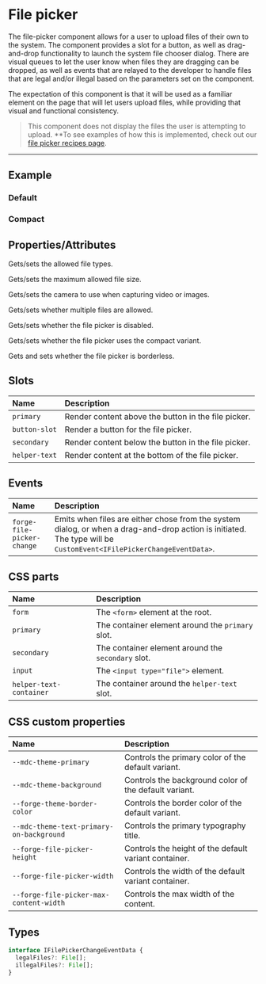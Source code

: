 
<PageSection>

# File picker

The file-picker component allows for a user to upload files of their own to the system. The component provides a slot for a button, as
well as drag-and-drop functionality to launch the system file chooser dialog. There are visual queues to let the user know
when files they are dragging can be dropped, as well as events that are relayed to the developer to handle files that are
legal and/or illegal based on the parameters set on the component.

The expectation of this component is that it will be used as a familiar element on the page that will let users upload
files, while providing that visual and functional consistency.

> This component does not display the files the user is attempting to upload. **To see examples of how this is implemented,
> check out our [file picker recipes page](https://forge.tylertech.com/recipes/file-picker).

</PageSection>

---

<PageSection>

## Example

### Default

<LiveDemo codeHtml={FilePickerDefaultCodeHtml()} codeTs={FilePickerDefaultCodeTs()}>
  <FilePickerDemo hasHelperText />
</LiveDemo>

### Compact

<LiveDemo codeHtml={FilePickerCompactCodeHtml()} codeTs={FilePickerCompactCodeTs()}>
  <FilePickerDemo compact borderless />
</LiveDemo>

</PageSection>

<PageSection>

## Properties/Attributes

<PropertyDef name="accept" type="string | null" defaultValue="null">

Gets/sets the allowed file types.

</PropertyDef>

<PropertyDef name="maxSize" type="string | null" defaultValue="null">

Gets/sets the maximum allowed file size.

</PropertyDef>

<PropertyDef name="capture" type="string | null" defaultValue="null">

Gets/sets the camera to use when capturing video or images.

</PropertyDef>

<PropertyDef name="multiple" type="boolean" defaultValue="false">

Gets/sets whether multiple files are allowed.

</PropertyDef>

<PropertyDef name="disabled" type="boolean" defaultValue="false">

Gets/sets whether the file picker is disabled.

</PropertyDef>

<PropertyDef name="compact" type="boolean" defaultValue="false">

Gets/sets whether the file picker uses the compact variant.

</PropertyDef>

<PropertyDef name="borderless" type="boolean" defaultValue="false">

Gets and sets whether the file picker is borderless.

</PropertyDef>

</PageSection>

<PageSection>

## Slots

| Name               | Description
| :------------------| :-----------------
| `primary`          | Render content above the button in the file picker.
| `button-slot`      | Render a button for the file picker.
| `secondary`        | Render content below the button in the file picker.
| `helper-text`      | Render content at the bottom of the file picker.

</PageSection>

<PageSection>

## Events

| Name                               | Description
| :----------------------------------| :----------------
| `forge-file-picker-change`           | Emits when files are either chose from the system dialog, or when a drag-and-drop action is initiated. The type will be `CustomEvent<IFilePickerChangeEventData>`.

</PageSection>

<PageSection>

## CSS parts

| Name                                 | Description
| :------------------------------------| :-----------------------
| `form`                               | The `<form>` element at the root.
| `primary`                            | The container element around the `primary` slot.
| `secondary`                          | The container element around the `secondary` slot.
| `input`                              | The `<input type="file">` element.
| `helper-text-container`              | The container around the `helper-text` slot.

</PageSection>

<PageSection>

## CSS custom properties

| Name                                                | Description
| :---------------------------------------------------| :-----------------------
| `--mdc-theme-primary`                               | Controls the primary color of the default variant.
| `--mdc-theme-background`                            | Controls the background color of the default variant.
| `--forge-theme-border-color`                        | Controls the border color of the default variant.
| `--mdc-theme-text-primary-on-background`            | Controls the primary typography title.
| `--forge-file-picker-height`                        | Controls the height of the default variant container.
| `--forge-file-picker-width`                         | Controls the width of the default variant container.
| `--forge-file-picker-max-content-width`             | Controls the max width of the content.

</PageSection>

<PageSection>

## Types

```ts
interface IFilePickerChangeEventData {
  legalFiles?: File[];
  illegalFiles?: File[];
}
```

</PageSection>

